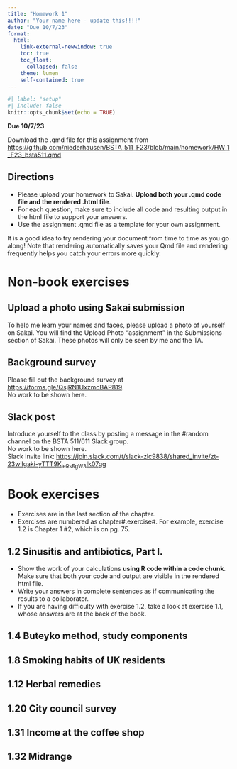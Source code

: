 ```yaml
---
title: "Homework 1"
author: "Your name here - update this!!!!"
date: "Due 10/7/23"
format: 
  html:
    link-external-newwindow: true
    toc: true
    toc_float:
      collapsed: false
    theme: lumen
    self-contained: true
---
```


```r
#| label: "setup"
#| include: false
knitr::opts_chunk$set(echo = TRUE)
```


**Due 10/7/23**

Download the .qmd file for this assignment from [https://github.com/niederhausen/BSTA_511_F23/blob/main/homework/HW_1_F23_bsta511.qmd](https://github.com/niederhausen/BSTA_511_F23/blob/main/homework/HW_1_F23_bsta511.qmd)


## Directions

* Please upload your homework to Sakai. __Upload both your .qmd code file and the rendered .html file__.
* For each question, make sure to include all code and resulting output in the html file to support your answers. 
* Use the assignment .qmd file as a template for your own assignment.

:::{.callout-tip}
It is a good idea to try rendering your document from time to time as you go along!  Note that rendering automatically saves your Qmd file and rendering frequently helps you catch your errors more quickly.
:::


# Non-book exercises

## Upload a photo using Sakai submission

To help me learn your names and faces, please upload a photo of yourself on Sakai. You will find the Upload Photo "assignment" in the Submissions section of Sakai. These photos will only be seen by me and the TA.

## Background survey

Please fill out the background survey at [https://forms.gle/QsjRN1UxzmcBAP819](https://forms.gle/QsjRN1UxzmcBAP819).  
No work to be shown here. 

## Slack post

Introduce yourself to the class by posting a message in the #random channel on the BSTA 511/611 Slack group.  
No work to be shown here.  
Slack invite link: [https://join.slack.com/t/slack-zlc9838/shared_invite/zt-23wilgaki-yTTT9K~lePsEgW3~Ik07gg](https://join.slack.com/t/slack-zlc9838/shared_invite/zt-23wilgaki-yTTT9K~lePsEgW3~Ik07gg)


# Book exercises

* Exercises are in the last section of the chapter. 
* Exercises are numbered as chapter#.exercise#. For example, exercise 1.2 is Chapter 1 #2, which is on pg. 75. 

## 1.2 Sinusitis and antibiotics, Part I.

* Show the work of your calculations **using R code within a code chunk**. Make sure that both your code and output are visible in the rendered html file.
* Write your answers in complete sentences as if communicating the results to a collaborator.
* If you are having difficulty with exercise 1.2, take a look at exercise 1.1, whose answers are at the back of the book.



## 1.4 Buteyko method, study components




## 1.8 Smoking habits of UK residents



## 1.12 Herbal remedies


## 1.20 City council survey



## 1.31 Income at the coffee shop


## 1.32 Midrange
